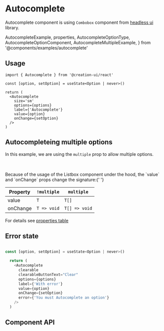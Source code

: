 # Autocomplete

Autocomplete component is using `Combobox` component from
[headless ui](https://headlessui.com/react/combobox) library.

  AutocompleteExample,
  properties,
  AutocompleteOptionType,
  AutocompleteOptionComponent,
  AutocompleteMultipleExample,
} from '@components/examples/autocomplete'

## Usage

```tsx copy
import { Autocomplete } from '@creation-ui/react'

const [option, setOption] = useState<Option | never>()

return (
  <Autocomplete
    size='sm'
    options={options}
    label={'Autocomplete'}
    value={option}
    onChange={setOption}
  />
)
```

<div className='flex flex-col gap-3'>
  <AutocompleteExample size='sm' label='Small input' />
  <AutocompleteExample size='md' label='Medium input' />
  <AutocompleteExample size='lg' label='Large input' />
</div>

## Autocompleteing multiple options

In this example, we are using the `multiple` prop to allow multiple options.

<br />
<AutocompleteMultipleExample
  clearable
  clearableButtonText='Clear Autocompleteion'
/>
<br />
Because of the usage of the Listbox component under the hood, the `value` and `onChange`
props change the signature:{' '}

| Property | `!multiple` | `multiple`    |
| -------- | ----------- | ------------- |
| value    | `T`         | `T[]`         |
| onChange | `T => void` | `T[] => void` |

For details see [properties table](#onChange)

## Error state

```js copy

const [option, setOption] = useState<Option | never>()

  return (
    <Autocomplete
      clearable
      clearableButtonText="Clear"
      options={options}
      label={'With error'}
      value={option}
      onChange={setOption}
      error={'You must Autocomplete an option'}
    />
  )

```

<AutocompleteExample
  error='You must Autocomplete an option'
  label='With error'
/>

## Component API

<PropsTable
  properties={properties}
  name='Autocomplete'
  description='The main Autocomplete component.'
/>

<PropsTable
  properties={AutocompleteOptionComponent}
  name='AutocompleteOption'
  description='The default Autocomplete option component.'
/>
<PropsTable
  properties={AutocompleteOptionType}
  name='AutocompleteOptionsType'
  description='Default shape of options. Might be ignored in favor of `any`'
/>
